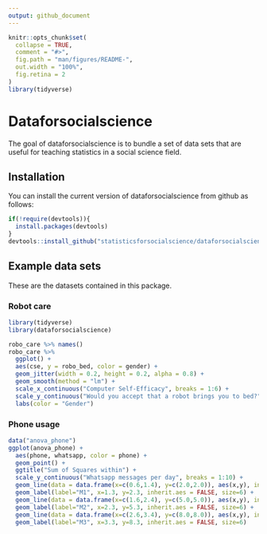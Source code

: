 ```yaml
---
output: github_document
---
```


<!-- README.md is generated from README.Rmd. Please edit that file -->

```r
knitr::opts_chunk$set(
  collapse = TRUE,
  comment = "#>",
  fig.path = "man/figures/README-",
  out.width = "100%",
  fig.retina = 2
)
library(tidyverse)
```
# Dataforsocialscience

The goal of dataforsocialscience is to bundle a set of data sets that are useful for teaching statistics in a social science field.

## Installation

You can install the current version of dataforsocialscience from github as follows:

```r
if(!require(devtools)){
  install.packages(devtools)
} 
devtools::install_github("statisticsforsocialscience/dataforsocialscience")
```

## Example data sets

These are the datasets contained in this package.

### Robot care

```r
library(tidyverse)
library(dataforsocialscience)

robo_care %>% names()
robo_care %>% 
  ggplot() + 
  aes(cse, y = robo_bed, color = gender) + 
  geom_jitter(width = 0.2, height = 0.2, alpha = 0.8) +
  geom_smooth(method = "lm") +
  scale_x_continuous("Computer Self-Efficacy", breaks = 1:6) +
  scale_y_continuous("Would you accept that a robot brings you to bed?", breaks = 1:6) +
  labs(color = "Gender")

```


### Phone usage
```r
data("anova_phone")
ggplot(anova_phone) + 
  aes(phone, whatsapp, color = phone) +
  geom_point() +
  ggtitle("Sum of Squares within") +
  scale_y_continuous("Whatsapp messages per day", breaks = 1:10) +
  geom_line(data = data.frame(x=c(0.6,1.4), y=c(2.0,2.0)), aes(x,y), inherit.aes = FALSE, size=1, color = 2) +
  geom_label(label="M1", x=1.3, y=2.3, inherit.aes = FALSE, size=6) +
  geom_line(data = data.frame(x=c(1.6,2.4), y=c(5.0,5.0)), aes(x,y), inherit.aes = FALSE, size=1, color = 3) +
  geom_label(label="M2", x=2.3, y=5.3, inherit.aes = FALSE, size=6) +
  geom_line(data = data.frame(x=c(2.6,3.4), y=c(8.0,8.0)), aes(x,y), inherit.aes = FALSE, size=1, color = 4) +
  geom_label(label="M3", x=3.3, y=8.3, inherit.aes = FALSE, size=6)

```

